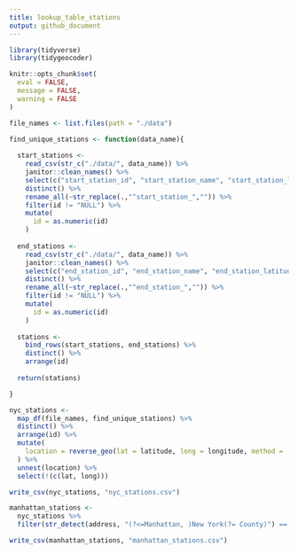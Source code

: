 ```yaml
---
title: lookup_table_stations
output: github_document
---
```


```r
library(tidyverse)
library(tidygeocoder)

knitr::opts_chunk$set(
  eval = FALSE, 
  message = FALSE, 
  warning = FALSE
)
```

```r
file_names <- list.files(path = "./data")

find_unique_stations <- function(data_name){
  
  start_stations <-
    read_csv(str_c("./data/", data_name)) %>% 
    janitor::clean_names() %>% 
    select(c("start_station_id", "start_station_name", "start_station_latitude", "start_station_longitude")) %>%
    distinct() %>% 
    rename_all(~str_replace(.,"^start_station_","")) %>% 
    filter(id != "NULL") %>% 
    mutate(
      id = as.numeric(id)
    )
  
  end_stations <-
    read_csv(str_c("./data/", data_name)) %>% 
    janitor::clean_names() %>% 
    select(c("end_station_id", "end_station_name", "end_station_latitude", "end_station_longitude")) %>%
    distinct() %>% 
    rename_all(~str_replace(.,"^end_station_","")) %>% 
    filter(id != "NULL") %>% 
    mutate(
      id = as.numeric(id)
    )
  
  stations <- 
    bind_rows(start_stations, end_stations) %>% 
    distinct() %>% 
    arrange(id)
  
  return(stations)

}
```

```r
nyc_stations <-
  map_df(file_names, find_unique_stations) %>% 
  distinct() %>% 
  arrange(id) %>% 
  mutate(
    location = reverse_geo(lat = latitude, long = longitude, method = 'osm')
  ) %>% 
  unnest(location) %>% 
  select(!(c(lat, long)))
```

```r
write_csv(nyc_stations, "nyc_stations.csv")
```

```r
manhattan_stations <-
  nyc_stations %>%
  filter(str_detect(address, "(?<=Manhattan, )New York(?= County)") == T)

write_csv(manhattan_stations, "manhattan_stations.csv")
```